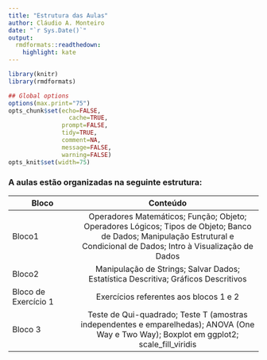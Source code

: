 ```yaml
---
title: "Estrutura das Aulas"
author: Cláudio A. Monteiro
date: "`r Sys.Date()`"
output:
  rmdformats::readthedown:
    highlight: kate
---
```



```r
library(knitr)
library(rmdformats)

## Global options
options(max.print="75")
opts_chunk$set(echo=FALSE,
	             cache=TRUE,
               prompt=FALSE,
               tidy=TRUE,
               comment=NA,
               message=FALSE,
               warning=FALSE)
opts_knit$set(width=75)
```


### A aulas estão organizadas na seguinte estrutura:

| **Bloco**         | **Conteúdo**                   
| ----------------- |:------------------------------------------: | 
| Bloco1    | Operadores Matemáticos; Função; Objeto; Operadores Lógicos; Tipos de Objeto; Banco de Dados; Manipulação Estrutural e Condicional de Dados; Intro à Visualização de Dados | 
| Bloco2    | Manipulação de Strings; Salvar Dados; Estatística Descritiva; Gráficos Descritivos | 
| Bloco de Exercício 1 | Exercícios referentes aos blocos 1 e 2 |
| Bloco 3   | Teste de Qui-quadrado; Teste T (amostras independentes e emparelhedas); ANOVA (One Way e Two Way); Boxplot em ggplot2; scale_fill_viridis | 


